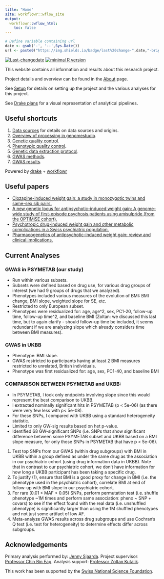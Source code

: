 ```yaml
---
title: "Home"
site: workflowr::wflow_site
output:
  workflowr::wflow_html:
    toc: false
---
```


```r
# Define variable containing url
date <- gsub('-', '--',Sys.Date())
url <- paste0("https://img.shields.io/badge/last%20change-",date,"-brightgreen.svg")
```
[![Last-changedate](`r url`)](https://github.com/jennysjaarda/PSYMETAB)
[![minimal R version](https://img.shields.io/badge/R%3E%3D-3.5.0-brightgreen.svg)](https://cran.r-project.org/)

This website contains all information and results about this research project.

Project details and overview can be found in the [About](about.html) page.

See [Setup](setup.html) for details on setting up the project and the various analyses for this project.

See [Drake plans](plans.html) for a visual representation of analytical pipelines. 

## Useful shortcuts

1. [Data sources](data_sources.html) for details on data sources and origins.
2. [Overview of processing in genomestudio](data_processing_in_genomestudio.html).
3. [Genetic quality control](genetic_quality_control.html).
4. [Phenotypic quality control](pheno_quality_control.html).
5. [Genetic data extraction protocol](extract_genetic_data.html).
6. [GWAS methods](GWAS_method.html).
7. [GWAS results](GWAS_results.html).

Powered by [drake](https://github.com/ropensci/drake) + [workflowr](https://github.com/jdblischak/workflowr)

## Useful papers 

- [Clozapine-induced weight gain: a study in monozygotic twins and same-sex sib pairs.](https://pubmed.ncbi.nlm.nih.gov/16314759/)
- [A new genetic locus for antipsychotic-induced weight gain: A genome-wide study of first-episode psychosis patients using amisulpride (from the OPTiMiSE cohort).](https://pubmed.ncbi.nlm.nih.gov/32126890/)
- [Psychotropic drug-induced weight gain and other metabolic complications in a Swiss psychiatric population.](https://pubmed.ncbi.nlm.nih.gov/22316639/)
- [Pharmacogenetics of antipsychotic-induced weight gain: review and clinical implications.](https://www.nature.com/articles/mp2011109)

## Current Analyses 

### GWAS in PSYMETAB (our study)

- Run within various subsets. 
- Subsets were defined based on drug use, for various drug groups of interest (we had 9 groups of drugs that we analyzed).
- Phenotypes included various measures of the evolution of BMI: BMI change, BMI slope, weighted slope for SE, etc. 
- Restricted to only European subset.
- Phenotypes were residualized for: age, age^2, sex, PC1-20, follow-up time, follow-up time^2, and baseline BMI (Zoltan: we discussed this last time, but to again clarify - should follow-up time be included, it seems redundant if we are analyzing slope which already considers time between BMI measures).

### GWAS in UKBB 

- Phenotype: BMI slope.
- GWAS restricted to participants having at least 2 BMI measures restricted to unrelated, British individuals. 
- Phenotype was first residualized for: age, sex, PC1-40, and baseline BMI 

### COMPARISON BETWEEN PSYMETAB and UKBB: 

- In PSYMETAB, I took only endpoints involving slope since this would represent the best comparison to UKBB. 
- I extracted nominally significant hits in PSYMETAB (p < 5e-06) (as there were very few less with p< 5e-08).
- For these SNPs, I compared with UKBB using a standard heterogeneity statistic. 
- Limited to only GW-sig results based on het p-value. 
- Identified 68 GW-significant SNPs (i.e. SNPs that show significant difference between some PSYMETAB subset and UKBB based on a BMI slope measure, for only those SNPs in PSYMETAB that have p < 5e-06). 

1. Test top SNPs from our GWAS (within drug subgroups) with BMI in UKBB within a group defined as under the same drug as the association in our psychiatric cohort (using drug information data in UKBB). Note that in contrast to our psychiatric cohort, we don't have information for how long a UKBB participant has been taking a specific drug. 
2. To justify (1), ensure that BMI is a good proxy for change in BMI (i.e. the phenotype used in the psychiatric cohort), correlate BMI at end of follow-up with BMI slope in our psychiatric cohort.
3. For rare (0.01 < MAF < 0.05) SNPs, perform permutation test (i.e. shuffle phenotype ~1M times and perform same association: pheno ~ SNP + covars) to see if the effect found with the real data (i.e. unshuffled phenotype) is significantly larger than using the 1M shuffled phenotypes and not just some artifact of low AF.
4. Meta-analyze GWAS results across drug subgroups and use Cochran's Q test (i.e. test for heterogeneity) to determine effects differ across subgroups. 

## Acknowledgements

Primary analysis performed by: [Jenny Sjaarda](jennysjaarda@gmail.com).
Project supervisor: [Professor Chin Bin Eap](https://www.unil.ch/fbm/fr/home/menuinst/la-releve-academique/nominations--promotions/professeurs-a-a-z/d-g/eap-chin-bin.html).
Analysis support: [Professor Zoltan Kutalik](https://wp.unil.ch/sgg/people/zoltan/).

This work has been supported by the [Swiss National Science Foundation](http://www.snf.ch/en/funding/Pages/default.aspx).
